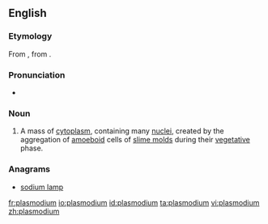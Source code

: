 {{also|Plasmodium}}
==English==
{{wikipedia}}
===Etymology===
From {{etyl|de}} {{term|Plasmodium|lang=de}}, from {{etyl|la}} {{term|plasma|lang=la}}.

===Pronunciation===
*{{a|UK}} {{IPA|/plazˈməʊdɪəm/}}

===Noun===
{{en-noun|plasmodia}}

# {{biology}} A mass of [[cytoplasm]], containing many [[nucleus|nuclei]], created by the aggregation of [[amoeboid]] cells of [[slime mold]]s during their [[vegetative]] phase.

===Anagrams===
* [[sodium lamp#English|sodium lamp]]

[[fr:plasmodium]]
[[io:plasmodium]]
[[id:plasmodium]]
[[ta:plasmodium]]
[[vi:plasmodium]]
[[zh:plasmodium]]